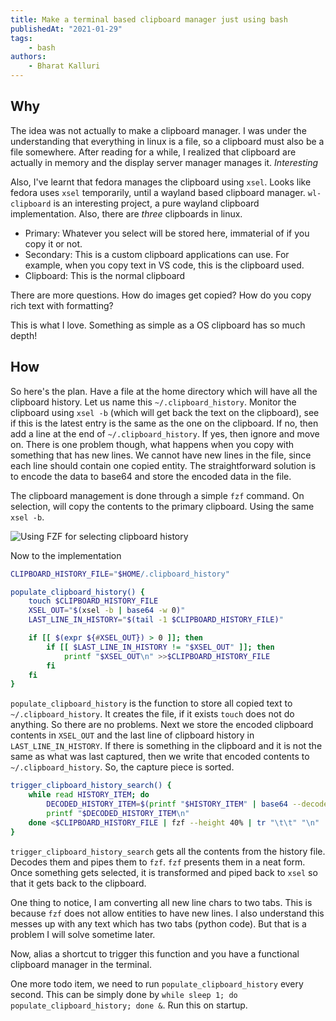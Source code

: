 ```yaml
---
title: Make a terminal based clipboard manager just using bash
publishedAt: "2021-01-29"
tags:
    - bash
authors:
    - Bharat Kalluri
---
```


## Why

The idea was not actually to make a clipboard manager. I was under the understanding that everything in linux is a file,
so a clipboard must also be a file somewhere. After reading for a while, I realized that clipboard are actually in
memory and the display server manager manages it. _Interesting_

Also, I've learnt that fedora manages the clipboard using `xsel`. Looks like fedora uses `xsel` temporarily, until a
wayland based clipboard manager. `wl-clipboard` is an interesting project, a pure wayland clipboard implementation.
Also, there are _three_ clipboards in linux.

-   Primary: Whatever you select will be stored here, immaterial of if you copy it or not.
-   Secondary: This is a custom clipboard applications can use. For example, when you copy text in VS code, this is the
    clipboard used.
-   Clipboard: This is the normal clipboard

There are more questions. How do images get copied? How do you copy rich text with formatting?

This is what I love. Something as simple as a OS clipboard has so much depth!

## How

So here's the plan. Have a file at the home directory which will have all the clipboard history. Let us name this
`~/.clipboard_history`. Monitor the clipboard using `xsel -b` (which will get back the text on the clipboard), see if
this is the latest entry is the same as the one on the clipboard. If no, then add a line at the end of
`~/.clipboard_history`. If yes, then ignore and move on. There is one problem though, what happens when you copy with
something that has new lines. We cannot have new lines in the file, since each line should contain one copied entity.
The straightforward solution is to encode the data to base64 and store the encoded data in the file.

The clipboard management is done through a simple `fzf` command. On selection, will copy the contents to the primary
clipboard. Using the same `xsel -b`.

![Using FZF for selecting clipboard history](/static/images/clipboard-manager-bash/clipboard-history-fzf.png)

Now to the implementation

```bash
CLIPBOARD_HISTORY_FILE="$HOME/.clipboard_history"

populate_clipboard_history() {
    touch $CLIPBOARD_HISTORY_FILE
    XSEL_OUT="$(xsel -b | base64 -w 0)"
    LAST_LINE_IN_HISTORY="$(tail -1 $CLIPBOARD_HISTORY_FILE)"

    if [[ $(expr ${#XSEL_OUT}) > 0 ]]; then
        if [[ $LAST_LINE_IN_HISTORY != "$XSEL_OUT" ]]; then
            printf "$XSEL_OUT\n" >>$CLIPBOARD_HISTORY_FILE
        fi
    fi
}
```

`populate_clipboard_history` is the function to store all copied text to `~/.clipboard_history`. It creates the file, if
it exists `touch` does not do anything. So there are no problems. Next we store the encoded clipboard contents in
`XSEL_OUT` and the last line of clipboard history in `LAST_LINE_IN_HISTORY`. If there is something in the clipboard and
it is not the same as what was last captured, then we write that encoded contents to `~/.clipboard_history`. So, the
capture piece is sorted.

```bash
trigger_clipboard_history_search() {
    while read HISTORY_ITEM; do
        DECODED_HISTORY_ITEM=$(printf "$HISTORY_ITEM" | base64 --decode | tr "\n" "\t\t")
        printf "$DECODED_HISTORY_ITEM\n"
    done <$CLIPBOARD_HISTORY_FILE | fzf --height 40% | tr "\t\t" "\n" | xsel -b
}
```

`trigger_clipboard_history_search` gets all the contents from the history file. Decodes them and pipes them to `fzf`.
`fzf` presents them in a neat form. Once something gets selected, it is transformed and piped back to `xsel` so that it
gets back to the clipboard.

One thing to notice, I am converting all new line chars to two tabs. This is because `fzf` does not allow entities to
have new lines. I also understand this messes up with any text which has two tabs (python code). But that is a problem I
will solve sometime later.

Now, alias a shortcut to trigger this function and you have a functional clipboard manager in the terminal.

One more todo item, we need to run `populate_clipboard_history` every second. This can be simply done by
`while sleep 1; do populate_clipboard_history; done &`. Run this on startup.
